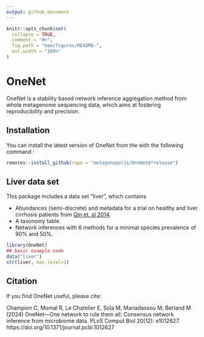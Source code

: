 ```yaml
---
output: github_document
---
```


<!-- README.md is generated from README.Rmd. Please edit that file -->

```r
knitr::opts_chunk$set(
  collapse = TRUE,
  comment = "#>",
  fig.path = "man/figures/README-",
  out.width = "100%"
)
```

# OneNet

<!-- badges: start -->
<!-- badges: end -->

OneNet is a stability based network inference aggregation method from whole metagenome sequencing data, which aims at fostering reproducibility and precision.

## Installation

You can install the latest version of OneNet from the with the following command :

```r
remotes::install_github(repo = "metagenopolis/OneNet@*release")
```

## Liver data set

This package includes a data set "liver", which contains 

- Abundances (semi-discrete) and metadata for a trial on healthy and liver cirrhosis patients from  [Qin et. al 2014](https://pubmed.ncbi.nlm.nih.gov/25079328/).
- A taxonomy table.
- Network inferences with 6 methods for a minimal species prevalence of 90% and 50%.

```r
library(OneNet)
## basic example code
data("liver")
str(liver, max.level=1)
```

## Citation
If you find OneNet useful, please cite:

Champion C, Momal R, Le Chatelier E, Sola M, Mariadassou M, Berland M (2024) OneNet—One network to rule them all: Consensus network inference from microbiome data. PLoS Comput Biol 20(12): e1012627. https://doi.org/10.1371/journal.pcbi.1012627
